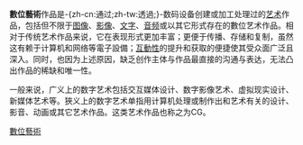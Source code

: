 {{unreferenced|time=2016-11-20T12:32:48+00:00}}
{{NoteTA
|G1=IT
|T=zh-hans:数字艺术;zh-hk:數碼藝術;zh-tw:數位藝術;
|A=zh-hans:数字;zh-hant:數位;zh-hk:數碼
}}
'''數位藝術'''作品是-{zh-cn:通过;zh-tw:透過;}-数码设备创建或加工处理过的[[艺术|艺术]]作品，包括但不限于[[图像|图像]]、[[影像|影像]]、[[文字|文字]]、[[音频|音频]]或以其它形式存在的數位艺术作品。相对于传统艺术作品来说，它在表现形式更加丰富；更便于传播、存储和复制，虽然这有赖于计算机和网络等電子設備；[[互動性|互動性]]的提升和获取的便捷使其受众面广泛且深入。同时，也因为上述原因，缺乏创作主体与作品最直接的沟通与表达，无法凸出作品的稀缺和唯一性。

一般来说，广义上的数字艺术包括交互媒体设计、数字影像艺术、虚拟现实设计、新媒体艺术等。狹义上的数字艺术单指用计算机处理或制作出和艺术有关的设计、影音、动画或其它艺术作品。这类艺术作品也称之为CG。

{{Art-stub}}


[[Category:數位藝術|]]